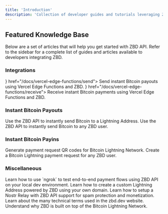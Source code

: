 ```yaml
---
title: 'Introduction'
description: 'Collection of developer guides and tutorials leveraging ZBD API.'
---
```


## Featured Knowledge Base

Below are a set of articles that will help you get started with ZBD API. Refer to the sidebar for a complete list of guides and articles available to developers integrating ZBD.

### Integrations

<CardGroup cols={2}>
  <Card title="Send Bitcoin with Vercel" icon={<svg width="30" height="25" viewBox="0 0 76 65" fill="none" xmlns="http://www.w3.org/2000/svg"><path d="M37.5274 0L75.0548 65H0L37.5274 0Z" fill="#000000"/></svg>} href="/docs/vercel-edge-functions/send">
    Send instant Bitcoin payouts using Vercel Edge Functions and ZBD.
  </Card>
  <Card title="Receive Bitcoin with Vercel" icon={<svg width="30" height="25" viewBox="0 0 76 65" fill="none" xmlns="http://www.w3.org/2000/svg"><path d="M37.5274 0L75.0548 65H0L37.5274 0Z" fill="#000000"/></svg>} href="/docs/vercel-edge-functions/receive">
    Receive instant Bitcoin payments using Vercel Edge Functions and ZBD.
  </Card>
</CardGroup>

### Instant Bitcoin Payouts

<CardGroup cols={2}>
  <Card title="Send Bitcoin to a Lightning Address" icon="bolt" color="#ff9900" href="/knowledge-base/payouts/lightning-address">
    Use the ZBD API to instantly send Bitcoin to a Lightning Address.
  </Card>
  <Card title="Send Bitcoin to a ZBD User" icon="circle-user" color="#ff9900" href="/knowledge-base/payouts/zbd-user">
    Use the ZBD API to instantly send Bitcoin to any ZBD user.
  </Card>
</CardGroup>

### Instant Bitcoin Payins

<CardGroup cols={2}>
  <Card title="Create Lightning Charge QR codes" icon="qrcode" color="#00c2ff" href="/knowledge-base/payins/charges">
    Generate payment request QR codes for Bitcoin Lightning Network.
  </Card>
  <Card title="Request Bitcoin from ZBD User" icon="circle-user" color="#00c2ff" href="/knowledge-base/payins/zbd-user">
    Create a Bitcoin Lightning payment request for any ZBD user.
  </Card>
</CardGroup>

### Miscellaneous

<CardGroup cols={2}>
  <Card title="Local Testing ZBD API" icon="code-fork" color="#000000" href="/api-reference/callbacks#testing-locally">
    Learn how to use `ngrok` to test end-to-end payment flows using ZBD API on your local dev environment.
  </Card>
  <Card title="Custom Lightning Addresses with ZBD" icon="at" color="#000000" href="/knowledge-base/guides/custom-lightning-address">
    Learn how to create a custom Lightning Address powered by ZBD using your own domain.
  </Card>
  <Card title="Set Up a Nostr Relay with ZBD" icon="hashtag" color="#000000" href="/knowledge-base/guides/nostr-relay">
    Learn how to setup a Nostr Relay with ZBD API support for spam protection and monetization.
  </Card>
  <Card title="Docs Glossary" icon="books" color="#000000" href="/knowledge-base/glossary">
    Learn about the many technical terms used in the zbd.dev website.
  </Card>
  <Card title="Bitcoin Lightning Network" icon="bitcoin" color="#000000" href="/knowledge-base/lightning-network">
    Understand why ZBD is built on top of the Bitcoin Lightning Network.
  </Card>
</CardGroup>
